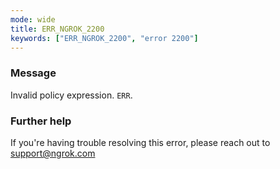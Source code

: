```yaml
---
mode: wide
title: ERR_NGROK_2200
keywords: ["ERR_NGROK_2200", "error 2200"]
---
```



### Message

Invalid policy expression.
`ERR`.

<ErrorDetails />

### Further help

If you're having trouble resolving this error, please reach out to [support@ngrok.com](mailto:support@ngrok.com?subject=Help%20with%20ERR_NGROK_2200)
